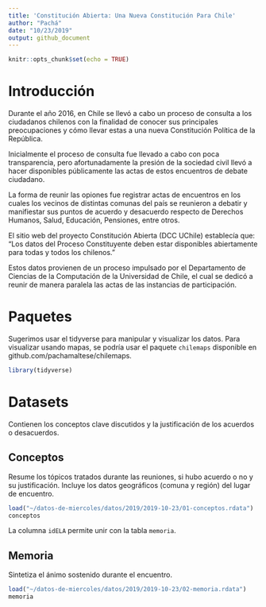 ```yaml
---
title: 'Constitución Abierta: Una Nueva Constitución Para Chile'
author: "Pachá"
date: "10/23/2019"
output: github_document
---
```


```r
knitr::opts_chunk$set(echo = TRUE)
```

# Introducción

Durante el año 2016, en Chile se llevó a cabo un proceso de consulta a los ciudadanos chilenos con la finalidad de conocer sus principales preocupaciones y cómo llevar estas a una nueva Constitución Política de la República.

Inicialmente el proceso de consulta fue llevado a cabo con poca transparencia, pero afortunadamente la presión de la sociedad civil llevó a hacer disponibles públicamente las actas de estos encuentros de debate ciudadano.

La forma de reunir las opiones fue registrar actas de encuentros en los cuales los vecinos de distintas comunas del país se reunieron a debatir y manifiestar sus puntos de acuerdo y desacuerdo respecto de Derechos Humanos, Salud, Educación, Pensiones, entre otros.

El sitio web del proyecto Constitución Abierta (DCC UChile) establecía que: "Los datos del Proceso Constituyente deben estar disponibles abiertamente para todas y todos los chilenos."

Estos datos provienen de un proceso impulsado por el Departamento de Ciencias de la Computación de la Universidad de Chile, el cual se dedicó a reunir de manera paralela las actas de las instancias de participación.

# Paquetes

Sugerimos usar el tidyverse para manipular y visualizar los datos. Para visualizar usando mapas, se podría usar el paquete `chilemaps` disponible en github.com/pachamaltese/chilemaps.

```r
library(tidyverse)
```

# Datasets

Contienen los conceptos clave discutidos y la justificación de los acuerdos o desacuerdos.

## Conceptos

Resume los tópicos tratados durante las reuniones, si hubo acuerdo o no y su justificación. Incluye los datos geográficos (comuna y región) del lugar de encuentro.

```r
load("~/datos-de-miercoles/datos/2019/2019-10-23/01-conceptos.rdata")
conceptos
```

La columna `idELA` permite unir con la tabla `memoria`.

## Memoria

Sintetiza el ánimo sostenido durante el encuentro.

```r
load("~/datos-de-miercoles/datos/2019/2019-10-23/02-memoria.rdata")
memoria
```
